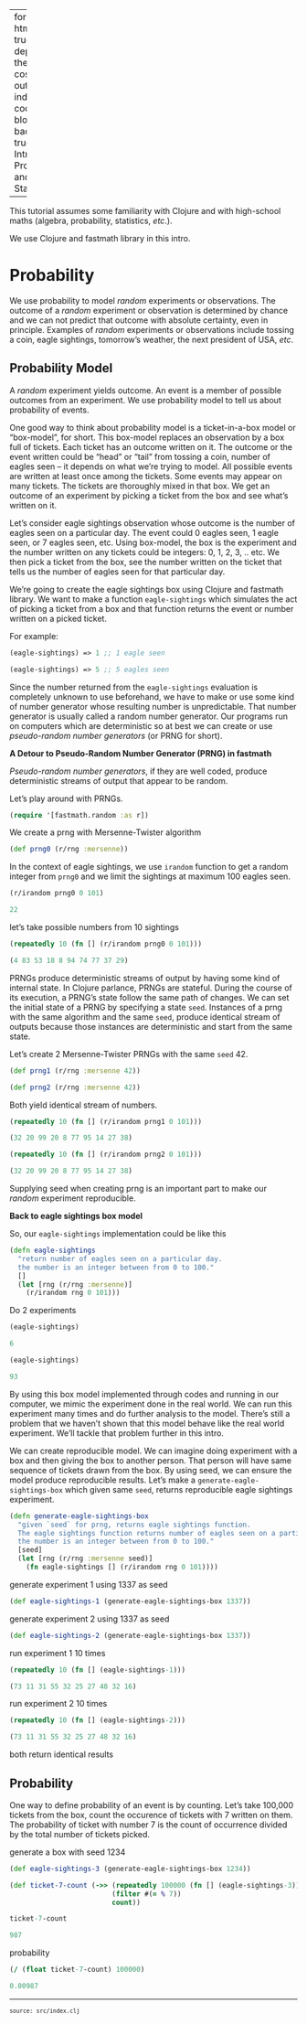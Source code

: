 
---
format:
  html: {toc: true, toc-depth: 4, theme: cosmo, output-file: index.html}
code-block-background: true
title: Intro to Probability and Statistics

---
<style></style><style>.printedClojure .sourceCode {
  background-color: transparent;
  border-style: none;
}
</style><style>.clay-limit-image-width .clay-image {max-width: 100%}
.clay-side-by-side .sourceCode {margin: 0}
.clay-side-by-side {margin: 1em 0}
</style>
<script src="index_files/md-default0.js" type="text/javascript"></script><script src="index_files/md-default1.js" type="text/javascript"></script>
This tutorial assumes some familiarity with Clojure and with high-school maths (algebra, probability, statistics, _etc_.).

We use Clojure and fastmath library in this intro.


# Probability

We use probability to model _random_ experiments or observations. The outcome of a _random_ experiment or observation is determined by chance and we can not predict that outcome with absolute certainty, even in principle. Examples of _random_ experiments or observations include tossing a coin, eagle sightings, tomorrow's weather, the next president of USA, _etc_.


## Probability Model

A _random_ experiment yields outcome. An event is a member of possible outcomes from an experiment. We use probability model to tell us about probability of events.

One good way to think about probability model is a ticket-in-a-box model or "box-model", for short. This box-model replaces an observation by a box full of tickets. Each ticket has an outcome written on it. The outcome or the event written could be "head" or "tail" from tossing a coin, number of eagles seen -- it depends on what we're trying to model. All possible events are written at least once among the tickets. Some events may appear on many tickets. The tickets are thoroughly mixed in that box. We get an outcome of an experiment by picking a ticket from the box and see what's written on it.

Let's consider eagle sightings observation whose outcome is the number of eagles seen on a particular day. The event could 0 eagles seen, 1 eagle seen, or 7 eagles seen, etc. Using box-model, the box is the experiment and the number written on any tickets could be integers: 0, 1, 2, 3, .. etc. We then pick a ticket from the box, see the number written on the ticket that tells us the number of eagles seen for that particular day.

We're going to create the eagle sightings box using Clojure and fastmath library. We want to make a function `eagle-sightings` which simulates the act of picking a ticket from a box and that function returns the event or number written on a picked ticket.

For example:


::: {.sourceClojure}
```clojure
(eagle-sightings) => 1 ;; 1 eagle seen
```
:::



::: {.sourceClojure}
```clojure
(eagle-sightings) => 5 ;; 5 eagles seen
```
:::


Since the number returned from the `eagle-sightings` evaluation is completely unknown to use beforehand, we have to make or use some kind of number generator whose resulting number is unpredictable. That number generator is usually called a random number generator. Our programs run on computers which are deterministic so at best we can create or use _pseudo-random number generators_ (or PRNG for short). 

**A Detour to Pseudo-Random Number Generator (PRNG) in fastmath**

_Pseudo-random number generators_, if they are well coded, produce deterministic streams of output that appear to be random.

Let's play around with PRNGs.


::: {.sourceClojure}
```clojure
(require '[fastmath.random :as r])
```
:::


We create a prng with Mersenne-Twister algorithm


::: {.sourceClojure}
```clojure
(def prng0 (r/rng :mersenne))
```
:::


In the context of eagle sightings, we use `irandom` function to get a random integer from `prng0` and we limit the sightings at maximum 100 eagles seen.


::: {.sourceClojure}
```clojure
(r/irandom prng0 0 101)
```
:::



::: {.printedClojure}
```clojure
22

```
:::


let's take possible numbers from 10 sightings


::: {.sourceClojure}
```clojure
(repeatedly 10 (fn [] (r/irandom prng0 0 101)))
```
:::



::: {.printedClojure}
```clojure
(4 83 53 18 8 94 74 77 37 29)

```
:::


PRNGs produce deterministic streams of output by having some kind of internal state. In Clojure parlance, PRNGs are stateful. During the course of its execution, a PRNG's state follow the same path of changes. We can set the initial state of a PRNG by specifying a state `seed`. Instances of a prng with the same algorithm and the same `seed`, produce identical stream of outputs because those instances are deterministic and start from the same state.

Let's create 2 Mersenne-Twister PRNGs with the same `seed` 42.


::: {.sourceClojure}
```clojure
(def prng1 (r/rng :mersenne 42))
```
:::



::: {.sourceClojure}
```clojure
(def prng2 (r/rng :mersenne 42))
```
:::


Both yield identical stream of numbers.


::: {.sourceClojure}
```clojure
(repeatedly 10 (fn [] (r/irandom prng1 0 101)))
```
:::



::: {.printedClojure}
```clojure
(32 20 99 20 8 77 95 14 27 38)

```
:::



::: {.sourceClojure}
```clojure
(repeatedly 10 (fn [] (r/irandom prng2 0 101)))
```
:::



::: {.printedClojure}
```clojure
(32 20 99 20 8 77 95 14 27 38)

```
:::


Supplying seed when creating prng is an important part to make our _random_ experiment reproducible.

**Back to eagle sightings box model**

So, our `eagle-sightings` implementation could be like this


::: {.sourceClojure}
```clojure
(defn eagle-sightings
  "return number of eagles seen on a particular day.
  the number is an integer between from 0 to 100."
  []
  (let [rng (r/rng :mersenne)]
    (r/irandom rng 0 101)))
```
:::


Do 2 experiments


::: {.sourceClojure}
```clojure
(eagle-sightings)
```
:::



::: {.printedClojure}
```clojure
6

```
:::



::: {.sourceClojure}
```clojure
(eagle-sightings)
```
:::



::: {.printedClojure}
```clojure
93

```
:::


By using this box model implemented through codes and running in our computer, we mimic the experiment done in the real world. We can run this experiment many times and do further analysis to the model. There's still a problem that we haven't shown that this model behave like the real world experiment. We'll tackle that problem further in this intro.

We can create reproducible model. We can imagine doing experiment with a box and then giving the box to another person. That person will have same sequence of tickets drawn from the box. By using seed, we can ensure the model produce reproducible results. Let's make a `generate-eagle-sightings-box` which given same `seed`, returns reproducible eagle sightings experiment. 


::: {.sourceClojure}
```clojure
(defn generate-eagle-sightings-box
  "given `seed` for prng, returns eagle sightings function.
  The eagle sightings function returns number of eagles seen on a particular day.
  the number is an integer between from 0 to 100."
  [seed]
  (let [rng (r/rng :mersenne seed)]
    (fn eagle-sightings [] (r/irandom rng 0 101))))
```
:::


generate experiment 1 using 1337 as seed


::: {.sourceClojure}
```clojure
(def eagle-sightings-1 (generate-eagle-sightings-box 1337))
```
:::


generate experiment 2 using 1337 as seed


::: {.sourceClojure}
```clojure
(def eagle-sightings-2 (generate-eagle-sightings-box 1337))
```
:::


run experiment 1 10 times


::: {.sourceClojure}
```clojure
(repeatedly 10 (fn [] (eagle-sightings-1)))
```
:::



::: {.printedClojure}
```clojure
(73 11 31 55 32 25 27 48 32 16)

```
:::


run experiment 2 10 times


::: {.sourceClojure}
```clojure
(repeatedly 10 (fn [] (eagle-sightings-2)))
```
:::



::: {.printedClojure}
```clojure
(73 11 31 55 32 25 27 48 32 16)

```
:::


both return identical results


## Probability

One way to define probability of an event is by counting. Let's take 100,000 tickets from the box, count the occurence of tickets with 7 written on them. The probability of ticket with number 7 is the count of occurrence divided by the total number of tickets picked.

generate a box with seed 1234


::: {.sourceClojure}
```clojure
(def eagle-sightings-3 (generate-eagle-sightings-box 1234))
```
:::



::: {.sourceClojure}
```clojure
(def ticket-7-count (->> (repeatedly 100000 (fn [] (eagle-sightings-3)))
                         (filter #(= % 7))
                         count))
```
:::



::: {.sourceClojure}
```clojure
ticket-7-count
```
:::



::: {.printedClojure}
```clojure
987

```
:::


probability 


::: {.sourceClojure}
```clojure
(/ (float ticket-7-count) 100000)
```
:::



::: {.printedClojure}
```clojure
0.00987

```
:::



```{=html}
<div style="background-color:grey;height:2px;width:100%;"></div>
```



```{=html}
<div><pre><small><small>source: src/index.clj</small></small></pre></div>
```
